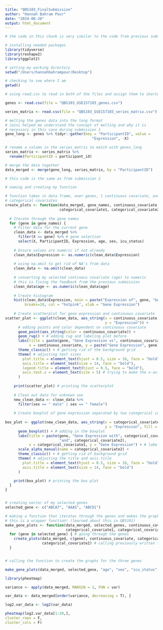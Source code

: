 ```yaml
---
title: "QBS103_FinalSubmission"
author: "Hannah Bahram Pour"
date: "2024-08-20"
output: html_document
---
```


```r

# the code in this chunk is very similar to the code from previous submissions

# installing needed packages
library(tidyverse)
library(reshape2)
library(ggplot2)

# setting my working directory
setwd("/Users/hannahbahrampour/Desktop")

# checking to see where I am
getwd()

# using read.csv to read in both of the files and assign them to shorter variable names

genes <- read.csv(file = "QBS103_GSE157103_genes.csv")

series_matrix <- read.csv(file = "QBS103_GSE157103_series_matrix.csv")

# melting the genes data into the long format
# Jaini helped me understand the concept of melting and why it is
# necessary in this case during submission 1
gene_long <- genes %>% tidyr::gather(key = "ParticipantID", value = 
                                        "Expression", -X)

# rename a column in the series_matrix to match with genes_long
series_matrix <- series_matrix %>%
  rename(ParticipantID = participant_id)

# merge the data together
data_merged <- merge(gene_long, series_matrix, by = "ParticipantID")

```


```r

# this code is the same as from submission 2

# naming and creating my function

# function takes in data frame, one+ genes, 1 continuous covariate, and two
# categorical covariates
create_plots <- function(data_merged, gene_names, continuous_covariate,
                         categorical_covariate1, categorical_covariate2) {
  
  # Iterate through the gene names
  for (gene in gene_names) {
    # Filter data for the current gene
    clean_data <- data_merged %>%
      filter(X == gene) %>% # gene selection
      select(X, ParticipantID, Expression, age, sex, icu_status)
    
    # Ensure values are numeric if not already
    clean_data$Expression <- as.numeric(clean_data$Expression)
    
    # using na.omit to get rid of NA's from data
    clean_data <- na.omit(clean_data)
    
    # converting my selected continous covariate (age) to numeric
    # this is fixing the feedback from the previous submission
    clean_data$age <- as.numeric(clean_data$age)
    
    # Create histogram
    hist(clean_data$Expression, main = paste("Expression of", gene, "Gene"),
         breaks=10, col = "hotpink", xlab = "Gene Expression")
    
    # Create scatterplot for gene expression and continuous covariate
scatter_plot <- ggplot(clean_data, aes_string(x = continuous_covariate,
                                              y = "Expression")) +
      # adding points and color dependent on continuous covariate
      geom_point(aes_string(color = continuous_covariate)) + 
      geom_rug() + # adding rug and labeling plot before
      labs(title = paste(gene, "Gene Expression vs", continuous_covariate),
           x = continuous_covariate, y = paste("Gene Expression", gene)) +
      theme_classic() + # getting rid of the background grid
      theme( # adjusting text sizes
        plot.title = element_text(hjust = 0.5, size = 16, face = "bold"),
        axis.title = element_text(size = 14, face = "bold"),
        legend.title = element_text(hjust = 0.5, face = "bold"),
        axis.text.x = element_text(size = 5) # trying to make the x-axis more readable
      )
    
    print(scatter_plot) # printing the scatterplot
    
    # Clean out data for unknown sex
    new_clean_data <- clean_data %>%
      filter(sex == " male" | sex == " female")
    
    # Create boxplot of gene expression separated by two categorical covariates
    
box_plot <- ggplot(new_clean_data, aes_string(x = categorical_covariate1,
                                              y = "Expression", fill = categorical_covariate2)) +
      geom_boxplot() + # adding in the boxplot 
      labs(title = paste(gene, "Gene Expression with", categorical_covariate1,
                         "and", categorical_covariate2),
           x = categorical_covariate1, y = "Gene Expression") + # labeling things
      scale_alpha_manual(name = categorical_covariate2) +
      theme_classic() + # getting rid of background grid
      theme( # adjusting the title and axis title
        plot.title = element_text(hjust = 0.5, size = 16, face = "bold"),
        axis.title = element_text(size = 14, face = "bold")
      )

    print(box_plot) # printing the box plot
  }
}


# creating vector of my selected genes
selected_gene <- c("ABCA7", "AAAS", "ABCD1")

# making a function that iterates through the genes and makes the graphs
# this is a wrapper function! (learned about this in QBS101)
make_gene_plots <- function(data_merged, selected_genes, continuous_covariate,
                            categorical_covariate1, categorical_covariate2)
  for (gene in selected_gene) { # going through the genes
    create_plots(data_merged, c(gene), continuous_covariate, categorical_covariate1,
                 categorical_covariate2) # calling previously written function
  }


# calling the function to create the graphs for the three genes

make_gene_plots(data_merged, selected_gene, "age", "sex", "icu_status")

```

```r
library(pheatmap)

variance <- apply(data_merged, MARGIN = 1, FUN = var)

var_data <- data_merged[order(variance, decreasing = T), ]

log2.var_data <- log2(var_data)

pheatmap(log2.var_data[1:20,],
cluster_rows = F,
cluster_cols = F)

```

```r




```


